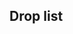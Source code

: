 ==Drop list==
{{Map/Drops
|regular = true
|no_legend = true
|filter_button = true
|nodes = B,C,D,F,G
|boss = G
|Akagi:G/{S:0.68%}
|Arare:B/{S:1.19%  A:0.47%}, C/{S:0.99%  A:0.64%}, D/{S:0.25%  A:0.55%  B:0.48%}, F/{A:0.84%  B:0.52%}
|Arashio:B/{S:1.19%  A:0.94%}, C/{S:1.02%  A:0.76%}, D/{S:0.37%  A:0.92%  B:0.97%}, F/{A:0.74%  B:0.97%}
|Asashio:B/{S:0.86%  A:1.87%}, C/{S:1.01%  A:0.67%}, D/{S:1.14%  A:0.92%}, F/{A:0.78%  B:0.80%}
|Ashigara:B/{S:2.84%  A:0.47%}, C/{S:2.33%  A:0.28%}, D/{S:3.36%  A:0.73%}, F/{S:2.95%  A:0.74%}, G/{A:1.60%  B:3.46%}
|Atago:D/{S:0.85%}, F/{S:0.94%}, G/{A:1.62%  B:1.04%}
|Ayanami:B/{S:0.93%  A:0.94%}, C/{S:1.02%  A:0.71%}, D/{S:1.09%  A:0.46%}, F/{S:0.91%  A:0.81%}
|Chikuma:B/{S:1.59%}, C/{S:1.04%}, D/{S:0.93%}, F/{S:0.97%}, G/{S:4.92%  A:4.65%  B:1.73%}
|Chitose:B/{S:1.06%  A:0.94%}, C/{S:0.96%  A:0.74%}, D/{S:1.11%  A:0.78%}, F/{S:0.96%  A:0.80%}, G/{S:3.30%  A:3.40%  B:4.15%}
|Chiyoda:B/{S:0.99%  A:0.94%}, C/{S:1.04%  A:0.82%}, D/{S:0.94%  A:0.55%}, F/{S:0.96%  A:0.79%}, G/{S:3.29%  A:3.09%  B:2.42%}
|Choukai:B/{S:3.37%  A:0.94%}, C/{S:2.98%  A:0.57%}, D/{S:3.08%  A:1.38%}, F/{S:2.88%  A:2.36%}, G/{A:1.79%  B:6.23%}
|Fubuki:B/{S:1.39%}, C/{S:1.01%}, D/{S:1.06%}, F/{S:0.98%}, G/{S:3.38%  A:3.60%}
|Fusou:D/{S:0.29%}, F/{S:0.97%}, G/{S:6.45%  A:4.21%  B:2.08%}
|Haguro:B/{S:2.18%  A:2.34%}, C/{S:2.68%  A:0.32%}, D/{S:2.99%  A:0.87%}, F/{S:2.90%  A:0.78%}, G/{A:1.74%  B:5.54%}
|Haruna:F/{S:0.97%}, G/{S:3.34%  A:1.91%  B:1.38%}
|Hatsuyuki:B/{S:0.73%  A:0.94%}, C/{S:0.70%  A:0.67%  B:0.37%}, D/{A:0.78%  B:0.48%}, F/{A:0.70%  B:0.90%}
|Hiei:F/{S:0.76%}, G/{S:3.25%  A:2.10%  B:1.04%}
|Hiryuu:G/{S:1.64%}
|Hiyou:B/{S:1.32%}, C/{S:0.97%}, D/{S:1.10%  A:0.18%}, F/{S:0.96%  A:0.75%}, G/{S:0.18%  A:1.62%  B:1.73%}
|Hyuuga:G/{S:5.01%  A:1.53%  B:2.42%}
|Ise:G/{S:4.95%  A:1.79%  B:1.38%}
|Isonami:B/{S:0.07%  A:0.47%}, C/{S:0.32%  A:0.70%  B:0.59%}, D/{A:0.69%  B:0.73%}, F/{A:0.79%  B:0.78%}
|Isuzu:B/{S:1.65%  A:1.40%}, C/{S:1.00%  A:0.66%}, D/{S:1.05%  A:0.64%}, F/{S:0.96%  A:0.88%}
|Jintsuu:B/{S:0.99%  A:0.47%}, C/{S:1.00%  A:0.72%}, D/{S:1.07%  A:0.55%}, F/{S:0.16%  A:0.81%  B:0.57%}
|Junyou:B/{S:0.59%}, C/{S:0.94%}, D/{S:1.04%  A:0.28%}, F/{S:1.02%  A:0.74%}, G/{A:1.76%  B:2.08%}
|Kaga:F/{S:0.44%}, G/{S:5.72%  A:3.57%  B:0.69%}
|Kagerou:B/{S:0.93%}, C/{S:1.00%}, D/{S:0.89%}, F/{S:0.97%  A:0.45%}
|Kako:B/{S:1.06%  A:0.94%}, C/{S:1.02%  A:0.69%}, D/{S:1.04%  A:0.96%}, F/{S:0.98%  A:0.75%}
|Kasumi:B/{S:0.93%  A:1.87%}, C/{S:1.00%  A:0.64%}, D/{S:0.16%  A:0.96%  B:0.73%}, F/{A:0.67%  B:1.01%}
|Kirishima:F/{S:1.02%}, G/{S:3.28%  A:1.83%  B:2.77%}
|Kiso:B/{S:2.25%  A:1.87%}, C/{S:1.99%  A:1.64%}, D/{S:2.26%  A:1.70%}, F/{S:1.94%  A:1.62%}
|Kitakami:G/{S:1.62%  A:1.67%  B:2.77%}
|Kongou:F/{S:0.69%}, G/{S:3.15%  A:3.33%  B:2.42%}
|Kuroshio:B/{S:1.26%  A:0.94%}, C/{S:0.96%  A:0.79%}, D/{S:1.04%  A:0.55%}, F/{S:1.03%  A:0.75%}
|Maya:B/{S:3.50%  A:0.47%}, C/{S:3.03%  A:0.55%}, D/{S:3.19%  A:1.01%}, F/{S:2.91%  A:2.19%}, G/{A:1.59%  B:4.84%}
|Michishio:B/{S:2.64%  A:0.47%}, C/{S:1.99%  A:1.38%}, D/{S:1.67%  A:1.74%}, F/{S:0.53%  A:1.47%  B:1.39%}
|Miyuki:B/{S:0.33%  A:1.87%}, C/{S:0.32%  A:0.74%  B:0.59%}, D/{A:0.87%  B:1.46%}, F/{A:0.73%  B:0.80%}
|Mogami:D/{S:0.97%}, F/{S:0.91%}, G/{S:3.18%  A:3.90%  B:3.81%}
|Murakumo:B/{A:0.47%}, C/{A:0.78%  B:1.01%}, D/{A:1.05%  B:0.73%}, F/{A:0.71%  B:0.85%}
|Mutsu:G/{S:1.02%}
|Myoukou:B/{S:1.26%}, C/{S:0.98%}, D/{S:1.08%}, F/{S:0.94%}, G/{A:1.45%  B:4.50%}
|Nachi:B/{S:2.05%}, C/{S:2.31%}, D/{S:3.13%  A:0.82%}, F/{S:3.02%  A:0.76%}, G/{A:1.71%  B:5.19%}
|Naka:B/{S:0.99%  A:0.94%}, C/{S:1.06%  A:0.75%}, D/{S:1.09%  A:0.69%}, F/{A:0.78%  B:0.94%}
|Natori:B/{S:1.72%}, C/{S:1.04%  A:0.83%}, D/{S:1.10%  A:1.01%}, F/{S:0.98%  A:0.84%}
|Ooshio:B/{S:1.12%  A:0.47%}, C/{S:1.04%  A:0.72%}, D/{S:0.85%  A:0.92%  B:0.48%}, F/{A:0.75%  B:0.87%}
|Ryuujou:B/{S:1.39%}, C/{S:1.01%}, D/{S:1.03%  A:0.55%}, F/{S:0.96%  A:0.78%}, G/{A:1.74%  B:3.46%}
|Samidare:B/{S:0.66%  A:1.40%}, C/{S:0.69%  A:0.66%  B:0.37%}, D/{A:0.92%}, F/{A:0.91%  B:0.90%}
|Sendai:B/{S:0.79%  A:2.34%}, C/{S:0.99%  A:0.73%}, D/{S:0.99%  A:0.73%}, F/{S:0.32%  A:0.80%  B:0.71%}
|Shikinami:B/{S:0.86%  A:2.34%}, C/{S:0.98%  A:0.69%}, D/{S:1.13%  A:0.92%}, F/{S:0.95%  A:0.66%}
|Shiranui:B/{S:0.99%  A:0.47%}, C/{S:1.04%  A:0.82%}, D/{S:0.95%  A:0.69%}, F/{S:0.96%  A:0.86%}
|Shouhou:B/{S:1.72%}, C/{S:1.02%}, D/{S:1.09%  A:0.69%}, F/{S:0.98%  A:0.69%}, G/{S:1.98%  A:2.86%  B:1.73%}
|Souryuu:G/{S:5.61%  A:4.95%  B:2.08%}
|Takao:D/{S:0.61%}, F/{S:1.03%}, G/{A:1.83%  B:1.04%}
|Tama:B/{S:3.37%  A:0.94%}, C/{S:2.02%  A:1.57%}, D/{S:1.92%  A:1.65%}, F/{S:1.91%  A:1.50%}
|Tatsuta:B/{S:1.26%  A:0.47%}, C/{S:1.05%  A:0.79%}, D/{S:0.96%  A:0.73%}, F/{S:0.97%  A:0.76%}, G/{S:1.63%  A:1.72%  B:1.04%}
|Tenryuu:B/{S:1.65%  A:1.40%}, C/{S:1.01%  A:0.79%}, D/{S:1.07%  A:1.05%}, F/{S:0.98%  A:0.68%}, G/{S:1.58%  A:1.59%  B:5.54%}
|Tone:B/{S:0.79%}, C/{S:0.65%}, D/{S:1.06%}, F/{S:0.94%}, G/{S:4.92%  A:5.24%  B:2.77%}
|Yamashiro:D/{S:0.47%}, F/{S:1.02%}, G/{S:6.42%  A:5.07%  B:2.77%}
|Yukikaze:G/{S:1.26%}
|Yura:B/{S:1.52%  A:0.94%}, C/{S:1.01%  A:0.73%}, D/{S:1.00%  A:0.87%}, F/{S:1.00%  A:0.73%}
}}